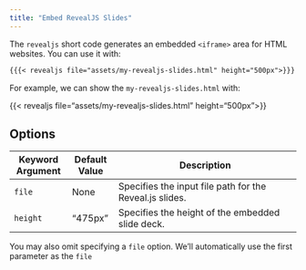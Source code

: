 ```yaml
---
title: "Embed RevealJS Slides"
---
```


The `revealjs` short code generates an embedded `<iframe>` area for HTML websites. You can use it with:

```markdown
{{{< revealjs file="assets/my-revealjs-slides.html" height="500px">}}}
```

For example, we can show the `my-revealjs-slides.html` with:

{{< revealjs file="assets/my-revealjs-slides.html" height="500px">}}

## Options

| Keyword Argument | Default Value | Description                                              |
|-------------------|---------------|----------------------------------------------------------|
| `file`            | None          | Specifies the input file path for the Reveal.js slides.  |
| `height`          | "475px"       | Specifies the height of the embedded slide deck.         |

You may also omit specifying a `file` option. We'll automatically use the first parameter as the `file`